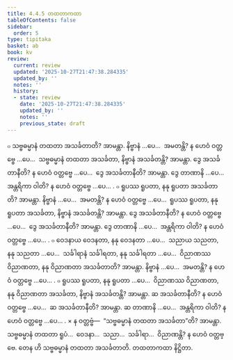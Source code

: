 ```yaml
---
title: 4.4.5 တထတာကထာ
tableOfContents: false
sidebar:
  order: 5
type: tipitaka
basket: ab
book: kv
review:
  current: review
  updated: '2025-10-27T21:47:38.284335'
  updated_by: ''
  notes: ''
  history:
  - state: review
    date: '2025-10-27T21:47:38.284335'
    updated_by: ''
    notes: ''
    previous_state: draft
---
```



<ReviewStatus review={frontmatter.review} showDetails={true} />

<HypothesisAnnotation frontmatter={frontmatter} />

<DynamicBreadcrumb />

<Division number="841" book="kv" e="ch" v="32" p="421">

<Paragraph number="2610" book="kv">
๐ သဗ္ဗဓမ္မာနံ တထတာ အသင်္ခတာတိ? အာမန္တာ. နိဗ္ဗာနံ …ပေ…  အမတန္တိ? န ဟေဝံ ဝတ္တဗ္ဗေ …ပေ…  သဗ္ဗဓမ္မာနံ တထတာ အသင်္ခတာ, နိဗ္ဗာနံ အသင်္ခတန္တိ? အာမန္တာ. ဒွေ အသင်္ခတာနီတိ? န ဟေဝံ ဝတ္တဗ္ဗေ …ပေ…  ဒွေ အသင်္ခတာနီတိ? အာမန္တာ. ဒွေ တာဏာနိ …ပေ…  အန္တရိကာ ဝါတိ? န ဟေဝံ ဝတ္တဗ္ဗေ …ပေ… .
</Paragraph>

</Division>
<Division number="842" book="kv" e="ch" v="32" p="422">

<Paragraph number="2611" book="kv">
๐ ရူပဿ ရူပတာ, နနု ရူပတာ အသင်္ခတာတိ? အာမန္တာ. နိဗ္ဗာနံ …ပေ…  အမတန္တိ? န ဟေဝံ ဝတ္တဗ္ဗေ …ပေ…  ရူပဿ ရူပတာ, နနု ရူပတာ အသင်္ခတာ, နိဗ္ဗာနံ အသင်္ခတန္တိ? အာမန္တာ. ဒွေ အသင်္ခတာနီတိ? န ဟေဝံ ဝတ္တဗ္ဗေ …ပေ…  ဒွေ အသင်္ခတာနီတိ? အာမန္တာ. ဒွေ တာဏာနိ …ပေ…  အန္တရိကာ ဝါတိ? န ဟေဝံ ဝတ္တဗ္ဗေ …ပေ… .
</Paragraph>

<Paragraph number="2612" book="kv">
๐ ဝေဒနာယ ဝေဒနတာ, နနု ဝေဒနတာ …ပေ…  သညာယ သညတာ, နနု သညတာ …ပေ…  သင်္ခါရာနံ သင်္ခါရတာ, နနု သင်္ခါရတာ …ပေ…  ဝိညာဏဿ ဝိညာဏတာ, နနု ဝိညာဏတာ အသင်္ခတာတိ? အာမန္တာ. နိဗ္ဗာနံ …ပေ…  အမတန္တိ? န ဟေဝံ ဝတ္တဗ္ဗေ …ပေ… .
</Paragraph>

<Paragraph number="2613" book="kv">
๐ ရူပဿ ရူပတာ, နနု ရူပတာ …ပေ…  ဝိညာဏဿ ဝိညာဏတာ, နနု ဝိညာဏတာ အသင်္ခတာ, နိဗ္ဗာနံ အသင်္ခတန္တိ? အာမန္တာ. ဆ အသင်္ခတာနီတိ? န ဟေဝံ ဝတ္တဗ္ဗေ …ပေ…  ဆ အသင်္ခတာနီတိ? အာမန္တာ. ဆ တာဏာနိ …ပေ…  အန္တရိကာ ဝါတိ? န ဟေဝံ ဝတ္တဗ္ဗေ …ပေ… .
</Paragraph>

</Division>
<Division number="843" book="kv" e="ch" v="32" p="422">

<Paragraph number="2614" book="kv">
× န ဝတ္တဗ္ဗံ—  “သဗ္ဗဓမ္မာနံ တထတာ အသင်္ခတာ”တိ? အာမန္တာ. သဗ္ဗဓမ္မာနံ တထတာ ရူပံ…  ဝေဒနာ…  သညာ…  သင်္ခါရာ…  ဝိညာဏန္တိ? န ဟေဝံ ဝတ္တဗ္ဗေ. တေန ဟိ သဗ္ဗဓမ္မာနံ တထတာ အသင်္ခတာတိ.

</Paragraph>
</Division>

<Paragraph number="2615" type="center" book="kv">
တထတာကထာ နိဋ္ဌိတာ.
</Paragraph>